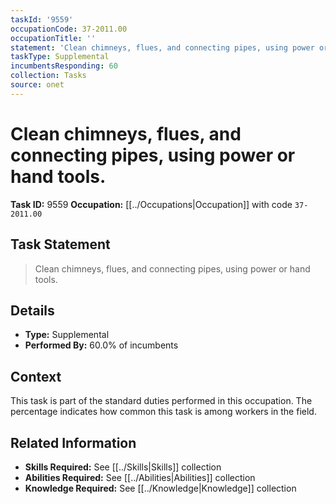 ```yaml
---
taskId: '9559'
occupationCode: 37-2011.00
occupationTitle: ''
statement: 'Clean chimneys, flues, and connecting pipes, using power or hand tools.'
taskType: Supplemental
incumbentsResponding: 60
collection: Tasks
source: onet
---
```

# Clean chimneys, flues, and connecting pipes, using power or hand tools.

**Task ID:** 9559
**Occupation:** [[../Occupations|Occupation]] with code `37-2011.00`

## Task Statement

> Clean chimneys, flues, and connecting pipes, using power or hand tools.

## Details

- **Type:** Supplemental
- **Performed By:** 60.0% of incumbents

## Context

This task is part of the standard duties performed in this occupation. The percentage indicates how common this task is among workers in the field.

## Related Information

- **Skills Required:** See [[../Skills|Skills]] collection
- **Abilities Required:** See [[../Abilities|Abilities]] collection
- **Knowledge Required:** See [[../Knowledge|Knowledge]] collection
